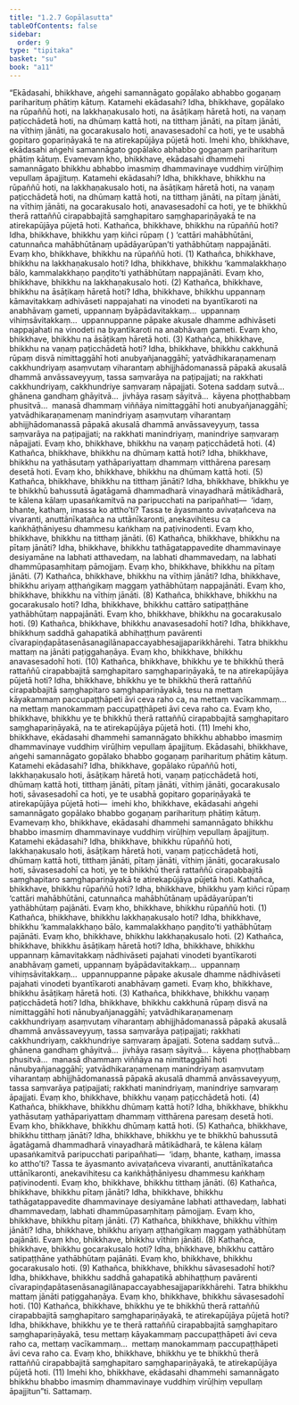 ```yaml
---
title: "1.2.7 Gopālasutta"
tableOfContents: false
sidebar:
  order: 9
type: "tipitaka"
basket: "su"
book: "a11"
---
```



<DynamicBreadcrumb />

<Division number="17" book="a11">

<Paragraph number="155" book="a11">
“Ekādasahi, bhikkhave, aṅgehi samannāgato gopālako abhabbo gogaṇaṃ pariharituṃ phātiṃ kātuṃ. Katamehi ekādasahi? Idha, bhikkhave, gopālako na rūpaññū hoti, na lakkhaṇakusalo hoti, na āsāṭikaṃ hāretā hoti, na vaṇaṃ paṭicchādetā hoti, na dhūmaṃ kattā hoti, na titthaṃ jānāti, na pītaṃ jānāti, na vīthiṃ jānāti, na gocarakusalo hoti, anavasesadohī ca hoti, ye te usabhā gopitaro gopariṇāyakā te na atirekapūjāya pūjetā hoti. Imehi kho, bhikkhave, ekādasahi aṅgehi samannāgato gopālako abhabbo gogaṇaṃ pariharituṃ phātiṃ kātuṃ.
</Paragraph>

<Paragraph number="156" book="a11">
Evamevaṃ kho, bhikkhave, ekādasahi dhammehi samannāgato bhikkhu abhabbo imasmiṃ dhammavinaye vuddhiṃ virūḷhiṃ vepullaṃ āpajjituṃ. Katamehi ekādasahi? Idha, bhikkhave, bhikkhu na rūpaññū hoti, na lakkhaṇakusalo hoti, na āsāṭikaṃ hāretā hoti, na vaṇaṃ paṭicchādetā hoti, na dhūmaṃ kattā hoti, na titthaṃ jānāti, na pītaṃ jānāti, na vīthiṃ jānāti, na gocarakusalo hoti, anavasesadohī ca hoti, ye te bhikkhū therā rattaññū cirapabbajitā saṃghapitaro saṃghapariṇāyakā te na atirekapūjāya pūjetā hoti.
</Paragraph>

<Paragraph number="157" book="a11">
Kathañca, bhikkhave, bhikkhu na rūpaññū hoti? Idha, bhikkhave, bhikkhu yaṃ kiñci rūpaṃ ( ) ‘cattāri mahābhūtāni, catunnañca mahābhūtānaṃ upādāyarūpan’ti yathābhūtaṃ nappajānāti. Evaṃ kho, bhikkhave, bhikkhu na rūpaññū hoti. (1)
</Paragraph>

<Paragraph number="158" book="a11">
Kathañca, bhikkhave, bhikkhu na lakkhaṇakusalo hoti? Idha, bhikkhave, bhikkhu ‘kammalakkhaṇo bālo, kammalakkhaṇo paṇḍito’ti yathābhūtaṃ nappajānāti. Evaṃ kho, bhikkhave, bhikkhu na lakkhaṇakusalo hoti. (2)
</Paragraph>

<Paragraph number="159" book="a11">
Kathañca, bhikkhave, bhikkhu na āsāṭikaṃ hāretā hoti? Idha, bhikkhave, bhikkhu uppannaṃ kāmavitakkaṃ adhivāseti nappajahati na vinodeti na byantīkaroti na anabhāvaṃ gameti, uppannaṃ byāpādavitakkaṃ…  uppannaṃ vihiṃsāvitakkaṃ…  uppannuppanne pāpake akusale dhamme adhivāseti nappajahati na vinodeti na byantīkaroti na anabhāvaṃ gameti. Evaṃ kho, bhikkhave, bhikkhu na āsāṭikaṃ hāretā hoti. (3)
</Paragraph>

<Paragraph number="160" book="a11">
Kathañca, bhikkhave, bhikkhu na vaṇaṃ paṭicchādetā hoti? Idha, bhikkhave, bhikkhu cakkhunā rūpaṃ disvā nimittaggāhī hoti anubyañjanaggāhī; yatvādhikaraṇamenaṃ cakkhundriyaṃ asaṃvutaṃ viharantaṃ abhijjhādomanassā pāpakā akusalā dhammā anvāssaveyyuṃ, tassa saṃvarāya na paṭipajjati; na rakkhati cakkhundriyaṃ, cakkhundriye saṃvaraṃ nāpajjati. Sotena saddaṃ sutvā…  ghānena gandhaṃ ghāyitvā…  jivhāya rasaṃ sāyitvā…  kāyena phoṭṭhabbaṃ phusitvā…  manasā dhammaṃ viññāya nimittaggāhī hoti anubyañjanaggāhī; yatvādhikaraṇamenaṃ manindriyaṃ asaṃvutaṃ viharantaṃ abhijjhādomanassā pāpakā akusalā dhammā anvāssaveyyuṃ, tassa saṃvarāya na paṭipajjati; na rakkhati manindriyaṃ, manindriye saṃvaraṃ nāpajjati. Evaṃ kho, bhikkhave, bhikkhu na vaṇaṃ paṭicchādetā hoti. (4)
</Paragraph>

<Paragraph number="161" book="a11">
Kathañca, bhikkhave, bhikkhu na dhūmaṃ kattā hoti? Idha, bhikkhave, bhikkhu na yathāsutaṃ yathāpariyattaṃ dhammaṃ vitthārena paresaṃ desetā hoti. Evaṃ kho, bhikkhave, bhikkhu na dhūmaṃ kattā hoti. (5)
</Paragraph>

<Paragraph number="162" book="a11">
Kathañca, bhikkhave, bhikkhu na titthaṃ jānāti? Idha, bhikkhave, bhikkhu ye te bhikkhū bahussutā āgatāgamā dhammadharā vinayadharā mātikādharā, te kālena kālaṃ upasaṅkamitvā na paripucchati na paripañhati—  ‘idaṃ, bhante, kathaṃ, imassa ko attho’ti? Tassa te āyasmanto avivaṭañceva na vivaranti, anuttānīkatañca na uttānīkaronti, anekavihitesu ca kaṅkhāṭhāniyesu dhammesu kaṅkhaṃ na paṭivinodenti. Evaṃ kho, bhikkhave, bhikkhu na titthaṃ jānāti. (6)
</Paragraph>

<Paragraph number="163" book="a11">
Kathañca, bhikkhave, bhikkhu na pītaṃ jānāti? Idha, bhikkhave, bhikkhu tathāgatappavedite dhammavinaye desiyamāne na labhati atthavedaṃ, na labhati dhammavedaṃ, na labhati dhammūpasaṃhitaṃ pāmojjaṃ. Evaṃ kho, bhikkhave, bhikkhu na pītaṃ jānāti. (7)
</Paragraph>

<Paragraph number="164" book="a11">
Kathañca, bhikkhave, bhikkhu na vīthiṃ jānāti? Idha, bhikkhave, bhikkhu ariyaṃ aṭṭhaṅgikaṃ maggaṃ yathābhūtaṃ nappajānāti. Evaṃ kho, bhikkhave, bhikkhu na vīthiṃ jānāti. (8)
</Paragraph>

<Paragraph number="165" book="a11">
Kathañca, bhikkhave, bhikkhu na gocarakusalo hoti? Idha, bhikkhave, bhikkhu cattāro satipaṭṭhāne yathābhūtaṃ nappajānāti. Evaṃ kho, bhikkhave, bhikkhu na gocarakusalo hoti. (9)
</Paragraph>

<Paragraph number="166" book="a11">
Kathañca, bhikkhave, bhikkhu anavasesadohī hoti? Idha, bhikkhave, bhikkhuṃ saddhā gahapatikā abhihaṭṭhuṃ pavārenti cīvarapiṇḍapātasenāsanagilānapaccayabhesajjaparikkhārehi. Tatra bhikkhu mattaṃ na jānāti paṭiggahaṇāya. Evaṃ kho, bhikkhave, bhikkhu anavasesadohī hoti. (10)
</Paragraph>

<Paragraph number="167" book="a11">
Kathañca, bhikkhave, bhikkhu ye te bhikkhū therā rattaññū cirapabbajitā saṃghapitaro saṃghapariṇāyakā, te na atirekapūjāya pūjetā hoti? Idha, bhikkhave, bhikkhu ye te bhikkhū therā rattaññū cirapabbajitā saṃghapitaro saṃghapariṇāyakā, tesu na mettaṃ kāyakammaṃ paccupaṭṭhāpeti āvi ceva raho ca, na mettaṃ vacīkammaṃ…  na mettaṃ manokammaṃ paccupaṭṭhāpeti āvi ceva raho ca. Evaṃ kho, bhikkhave, bhikkhu ye te bhikkhū therā rattaññū cirapabbajitā saṃghapitaro saṃghapariṇāyakā, na te atirekapūjāya pūjetā hoti. (11)
</Paragraph>

<Paragraph number="168" book="a11">
Imehi kho, bhikkhave, ekādasahi dhammehi samannāgato bhikkhu abhabbo imasmiṃ dhammavinaye vuddhiṃ virūḷhiṃ vepullaṃ āpajjituṃ.
</Paragraph>

<Paragraph number="169" book="a11">
Ekādasahi, bhikkhave, aṅgehi samannāgato gopālako bhabbo gogaṇaṃ pariharituṃ phātiṃ kātuṃ. Katamehi ekādasahi? Idha, bhikkhave, gopālako rūpaññū hoti, lakkhaṇakusalo hoti, āsāṭikaṃ hāretā hoti, vaṇaṃ paṭicchādetā hoti, dhūmaṃ kattā hoti, titthaṃ jānāti, pītaṃ jānāti, vīthiṃ jānāti, gocarakusalo hoti, sāvasesadohī ca hoti, ye te usabhā gopitaro gopariṇāyakā te atirekapūjāya pūjetā hoti—  imehi kho, bhikkhave, ekādasahi aṅgehi samannāgato gopālako bhabbo gogaṇaṃ pariharituṃ phātiṃ kātuṃ.
</Paragraph>

<Paragraph number="170" book="a11">
Evamevaṃ kho, bhikkhave, ekādasahi dhammehi samannāgato bhikkhu bhabbo imasmiṃ dhammavinaye vuddhiṃ virūḷhiṃ vepullaṃ āpajjituṃ. Katamehi ekādasahi? Idha, bhikkhave, bhikkhu rūpaññū hoti, lakkhaṇakusalo hoti, āsāṭikaṃ hāretā hoti, vaṇaṃ paṭicchādetā hoti, dhūmaṃ kattā hoti, titthaṃ jānāti, pītaṃ jānāti, vīthiṃ jānāti, gocarakusalo hoti, sāvasesadohī ca hoti, ye te bhikkhū therā rattaññū cirapabbajitā saṃghapitaro saṃghapariṇāyakā te atirekapūjāya pūjetā hoti.
</Paragraph>

<Paragraph number="171" book="a11">
Kathañca, bhikkhave, bhikkhu rūpaññū hoti? Idha, bhikkhave, bhikkhu yaṃ kiñci rūpaṃ ‘cattāri mahābhūtāni, catunnañca mahābhūtānaṃ upādāyarūpan’ti yathābhūtaṃ pajānāti. Evaṃ kho, bhikkhave, bhikkhu rūpaññū hoti. (1)
</Paragraph>

<Paragraph number="172" book="a11">
Kathañca, bhikkhave, bhikkhu lakkhaṇakusalo hoti? Idha, bhikkhave, bhikkhu ‘kammalakkhaṇo bālo, kammalakkhaṇo paṇḍito’ti yathābhūtaṃ pajānāti. Evaṃ kho, bhikkhave, bhikkhu lakkhaṇakusalo hoti. (2)
</Paragraph>

<Paragraph number="173" book="a11">
Kathañca, bhikkhave, bhikkhu āsāṭikaṃ hāretā hoti? Idha, bhikkhave, bhikkhu uppannaṃ kāmavitakkaṃ nādhivāseti pajahati vinodeti byantīkaroti anabhāvaṃ gameti, uppannaṃ byāpādavitakkaṃ…  uppannaṃ vihiṃsāvitakkaṃ…  uppannuppanne pāpake akusale dhamme nādhivāseti pajahati vinodeti byantīkaroti anabhāvaṃ gameti. Evaṃ kho, bhikkhave, bhikkhu āsāṭikaṃ hāretā hoti. (3)
</Paragraph>

<Paragraph number="174" book="a11">
Kathañca, bhikkhave, bhikkhu vaṇaṃ paṭicchādetā hoti? Idha, bhikkhave, bhikkhu cakkhunā rūpaṃ disvā na nimittaggāhī hoti nānubyañjanaggāhī; yatvādhikaraṇamenaṃ cakkhundriyaṃ asaṃvutaṃ viharantaṃ abhijjhādomanassā pāpakā akusalā dhammā anvāssaveyyuṃ, tassa saṃvarāya paṭipajjati; rakkhati cakkhundriyaṃ, cakkhundriye saṃvaraṃ āpajjati. Sotena saddaṃ sutvā…  ghānena gandhaṃ ghāyitvā…  jivhāya rasaṃ sāyitvā…  kāyena phoṭṭhabbaṃ phusitvā…  manasā dhammaṃ viññāya na nimittaggāhī hoti nānubyañjanaggāhī; yatvādhikaraṇamenaṃ manindriyaṃ asaṃvutaṃ viharantaṃ abhijjhādomanassā pāpakā akusalā dhammā anvāssaveyyuṃ, tassa saṃvarāya paṭipajjati; rakkhati manindriyaṃ, manindriye saṃvaraṃ āpajjati. Evaṃ kho, bhikkhave, bhikkhu vaṇaṃ paṭicchādetā hoti. (4)
</Paragraph>

<Paragraph number="175" book="a11">
Kathañca, bhikkhave, bhikkhu dhūmaṃ kattā hoti? Idha, bhikkhave, bhikkhu yathāsutaṃ yathāpariyattaṃ dhammaṃ vitthārena paresaṃ desetā hoti. Evaṃ kho, bhikkhave, bhikkhu dhūmaṃ kattā hoti. (5)
</Paragraph>

<Paragraph number="176" book="a11">
Kathañca, bhikkhave, bhikkhu titthaṃ jānāti? Idha, bhikkhave, bhikkhu ye te bhikkhū bahussutā āgatāgamā dhammadharā vinayadharā mātikādharā, te kālena kālaṃ upasaṅkamitvā paripucchati paripañhati—  ‘idaṃ, bhante, kathaṃ, imassa ko attho’ti? Tassa te āyasmanto avivaṭañceva vivaranti, anuttānīkatañca uttānīkaronti, anekavihitesu ca kaṅkhāṭhāniyesu dhammesu kaṅkhaṃ paṭivinodenti. Evaṃ kho, bhikkhave, bhikkhu titthaṃ jānāti. (6)
</Paragraph>

<Paragraph number="177" book="a11">
Kathañca, bhikkhave, bhikkhu pītaṃ jānāti? Idha, bhikkhave, bhikkhu tathāgatappavedite dhammavinaye desiyamāne labhati atthavedaṃ, labhati dhammavedaṃ, labhati dhammūpasaṃhitaṃ pāmojjaṃ. Evaṃ kho, bhikkhave, bhikkhu pītaṃ jānāti. (7)
</Paragraph>

<Paragraph number="178" book="a11">
Kathañca, bhikkhave, bhikkhu vīthiṃ jānāti? Idha, bhikkhave, bhikkhu ariyaṃ aṭṭhaṅgikaṃ maggaṃ yathābhūtaṃ pajānāti. Evaṃ kho, bhikkhave, bhikkhu vīthiṃ jānāti. (8)
</Paragraph>

<Paragraph number="179" book="a11">
Kathañca, bhikkhave, bhikkhu gocarakusalo hoti? Idha, bhikkhave, bhikkhu cattāro satipaṭṭhāne yathābhūtaṃ pajānāti. Evaṃ kho, bhikkhave, bhikkhu gocarakusalo hoti. (9)
</Paragraph>

<Paragraph number="180" book="a11">
Kathañca, bhikkhave, bhikkhu sāvasesadohī hoti? Idha, bhikkhave, bhikkhu saddhā gahapatikā abhihaṭṭhuṃ pavārenti cīvarapiṇḍapātasenāsanagilānapaccayabhesajjaparikkhārehi. Tatra bhikkhu mattaṃ jānāti paṭiggahaṇāya. Evaṃ kho, bhikkhave, bhikkhu sāvasesadohī hoti. (10)
</Paragraph>

<Paragraph number="181" book="a11">
Kathañca, bhikkhave, bhikkhu ye te bhikkhū therā rattaññū cirapabbajitā saṃghapitaro saṃghapariṇāyakā, te atirekapūjāya pūjetā hoti? Idha, bhikkhave, bhikkhu ye te therā rattaññū cirapabbajitā saṃghapitaro saṃghapariṇāyakā, tesu mettaṃ kāyakammaṃ paccupaṭṭhāpeti āvi ceva raho ca, mettaṃ vacīkammaṃ…  mettaṃ manokammaṃ paccupaṭṭhāpeti āvi ceva raho ca. Evaṃ kho, bhikkhave, bhikkhu ye te bhikkhū therā rattaññū cirapabbajitā saṃghapitaro saṃghapariṇāyakā, te atirekapūjāya pūjetā hoti. (11)
</Paragraph>

<Paragraph number="182" book="a11">
Imehi kho, bhikkhave, ekādasahi dhammehi samannāgato bhikkhu bhabbo imasmiṃ dhammavinaye vuddhiṃ virūḷhiṃ vepullaṃ āpajjitun”ti.

</Paragraph>
</Division>

<Paragraph number="183" type="center" book="a11">
Sattamaṃ.
</Paragraph>